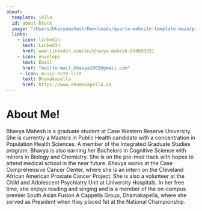 ```yaml
---
about:
  template: jolla
  id: about-block
  image: "/Users/bhavyamahesh/Downloads/quarto-website-template-main/picture.jpg"
  links:
    - icon: linkedin
      text: LinkedIn
      href: www.linkedin.com/in/bhavya-mahesh-890b93291
    - icon: envelope
      text: Email
      href: "mailto:mail.bhavya1002@gmail.com"  
     - icon: music-note-list
      text: Dhamakapella
      href: https://www.dhamakapella.co
---
```



# About Me!

Bhavya Mahesh is a graduate student at Case Western Reserve University. She is currently a Masters in Public Health candidate with a concentration in Population Health Sciences. A member of the Integrated Graduate Studies program, Bhavya is also earning her Bachelors in Cognitive Science with minors in Biology and Chemistry. She is on the pre-med track with hopes to attend medical school in the near future. Bhavya works at the Case Comprehensive Cancer Center, where she is an intern on the Cleveland African American Prostate Cancer Project. She is also a volunteer at the Child and Adolescent Psychiatry Unit at University Hospitals. In her free time, she enjoys reading and singing and is a member of the on-campus premier South Asian Fusion A Cappella Group, Dhamakapella, where she served as President when they placed 1st at the National Championship.
